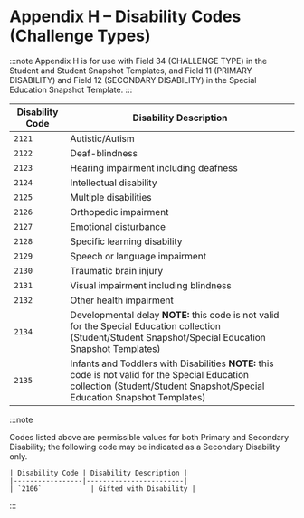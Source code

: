 # Appendix H – Disability Codes (Challenge Types)

:::note
Appendix H is for use with Field 34 (CHALLENGE TYPE) in the Student and Student Snapshot Templates, and Field 11 (PRIMARY DISABILITY) and Field 12 (SECONDARY DISABILITY) in the Special Education Snapshot Template.
:::

| Disability Code | Disability Description                                                                                                                                                        |
|-----------------|-------------------------------------------------------------------------------------------------------------------------------------------------------------------------------|
| `2121`            | Autistic/Autism                                                                                                                                                               |
| `2122`            | Deaf-blindness                                                                                                                                                                |
| `2123`            | Hearing impairment including deafness                                                                                                                                         |
| `2124`            | Intellectual disability                                                                                                                                                       |
| `2125`            | Multiple disabilities                                                                                                                                                         |
| `2126`            | Orthopedic impairment                                                                                                                                                         |
| `2127`            | Emotional disturbance                                                                                                                                                         |
| `2128`            | Specific learning disability                                                                                                                                                  |
| `2129`            | Speech or language impairment                                                                                                                                                 |
| `2130`            | Traumatic brain injury                                                                                                                                                        |
| `2131`            | Visual impairment including blindness                                                                                                                                         |
| `2132`            | Other health impairment                                                                                                                                                       |
| `2134`            | Developmental delay  **NOTE:** this code is not valid for the Special Education collection (Student/Student Snapshot/Special Education Snapshot Templates)                    |
| `2135`            | Infants and Toddlers with Disabilities  **NOTE:** this code is not valid for the Special Education collection (Student/Student Snapshot/Special Education Snapshot Templates) |

:::note

Codes listed above are permissible values for both Primary and Secondary Disability; the following code may be indicated as a Secondary Disability only.

    | Disability Code | Disability Description |
    |-----------------|------------------------|
    | `2106`            | Gifted with Disability |

:::